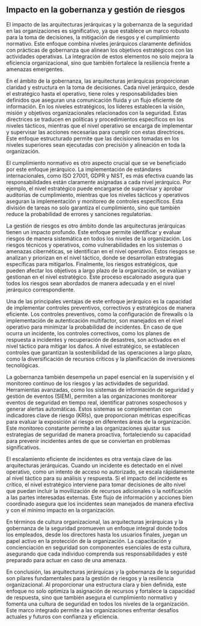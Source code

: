 ## Impacto en la gobernanza y gestión de riesgos

El impacto de las arquitecturas jerárquicas y la gobernanza de la seguridad en las organizaciones es significativo, ya que establece un marco robusto para la toma de decisiones, la mitigación de riesgos y el cumplimiento normativo. Este enfoque combina niveles jerárquicos claramente definidos con prácticas de gobernanza que alinean los objetivos estratégicos con las actividades operativas. La integración de estos elementos no solo mejora la eficiencia organizacional, sino que también fortalece la resiliencia frente a amenazas emergentes.

En el ámbito de la gobernanza, las arquitecturas jerárquicas proporcionan claridad y estructura en la toma de decisiones. Cada nivel jerárquico, desde el estratégico hasta el operativo, tiene roles y responsabilidades bien definidos que aseguran una comunicación fluida y un flujo eficiente de información. En los niveles estratégicos, los líderes establecen la visión, misión y objetivos organizacionales relacionados con la seguridad. Estas directrices se traducen en políticas y procedimientos específicos en los niveles tácticos, mientras que el nivel operativo se encarga de implementar y supervisar las acciones necesarias para cumplir con estas directrices. Este enfoque estructurado permite que las decisiones tomadas en los niveles superiores sean ejecutadas con precisión y alineación en toda la organización.

El cumplimiento normativo es otro aspecto crucial que se ve beneficiado por este enfoque jerárquico. La implementación de estándares internacionales, como ISO 27001, GDPR y NIST, es más efectiva cuando las responsabilidades están claramente asignadas a cada nivel jerárquico. Por ejemplo, el nivel estratégico puede encargarse de supervisar y aprobar auditorías de cumplimiento, mientras que los niveles tácticos y operativos aseguran la implementación y monitoreo de controles específicos. Esta división de tareas no solo garantiza el cumplimiento, sino que también reduce la probabilidad de errores y sanciones regulatorias.

La gestión de riesgos es otro ámbito donde las arquitecturas jerárquicas tienen un impacto profundo. Este enfoque permite identificar y evaluar riesgos de manera sistemática en todos los niveles de la organización. Los riesgos técnicos y operativos, como vulnerabilidades en los sistemas o amenazas cibernéticas, se identifican en el nivel operativo. Estos riesgos se analizan y priorizan en el nivel táctico, donde se desarrollan estrategias específicas para mitigarlos. Finalmente, los riesgos estratégicos, que pueden afectar los objetivos a largo plazo de la organización, se evalúan y gestionan en el nivel estratégico. Este proceso escalonado asegura que todos los riesgos sean abordados de manera adecuada y en el nivel jerárquico correspondiente.

Una de las principales ventajas de este enfoque jerárquico es la capacidad de implementar controles preventivos, correctivos y estratégicos de manera eficiente. Los controles preventivos, como la configuración de firewalls o la implementación de autenticación multifactor, son manejados en el nivel operativo para minimizar la probabilidad de incidentes. En caso de que ocurra un incidente, los controles correctivos, como los planes de respuesta a incidentes y recuperación de desastres, son activados en el nivel táctico para mitigar los daños. A nivel estratégico, se establecen controles que garantizan la sostenibilidad de las operaciones a largo plazo, como la diversificación de recursos críticos y la planificación de inversiones tecnológicas.

La gobernanza también desempeña un papel esencial en la supervisión y el monitoreo continuo de los riesgos y las actividades de seguridad. Herramientas avanzadas, como los sistemas de información de seguridad y gestión de eventos (SIEM), permiten a las organizaciones monitorear eventos de seguridad en tiempo real, identificar patrones sospechosos y generar alertas automáticas. Estos sistemas se complementan con indicadores clave de riesgo (KRIs), que proporcionan métricas específicas para evaluar la exposición al riesgo en diferentes áreas de la organización. Este monitoreo constante permite a las organizaciones ajustar sus estrategias de seguridad de manera proactiva, fortaleciendo su capacidad para prevenir incidentes antes de que se conviertan en problemas significativos.

El escalamiento eficiente de incidentes es otra ventaja clave de las arquitecturas jerárquicas. Cuando un incidente es detectado en el nivel operativo, como un intento de acceso no autorizado, se escala rápidamente al nivel táctico para su análisis y respuesta. Si el impacto del incidente es crítico, el nivel estratégico interviene para tomar decisiones de alto nivel que puedan incluir la movilización de recursos adicionales o la notificación a las partes interesadas externas. Este flujo de información y acciones bien coordinado asegura que los incidentes sean manejados de manera efectiva y con el mínimo impacto en la organización.

En términos de cultura organizacional, las arquitecturas jerárquicas y la gobernanza de la seguridad promueven un enfoque integral donde todos los empleados, desde los directores hasta los usuarios finales, juegan un papel activo en la protección de la organización. La capacitación y concienciación en seguridad son componentes esenciales de esta cultura, asegurando que cada individuo comprenda sus responsabilidades y esté preparado para actuar en caso de una amenaza.

En conclusión, las arquitecturas jerárquicas y la gobernanza de la seguridad son pilares fundamentales para la gestión de riesgos y la resiliencia organizacional. Al proporcionar una estructura clara y bien definida, este enfoque no solo optimiza la asignación de recursos y fortalece la capacidad de respuesta, sino que también asegura el cumplimiento normativo y fomenta una cultura de seguridad en todos los niveles de la organización. Este marco integrado permite a las organizaciones enfrentar desafíos actuales y futuros con confianza y eficiencia.